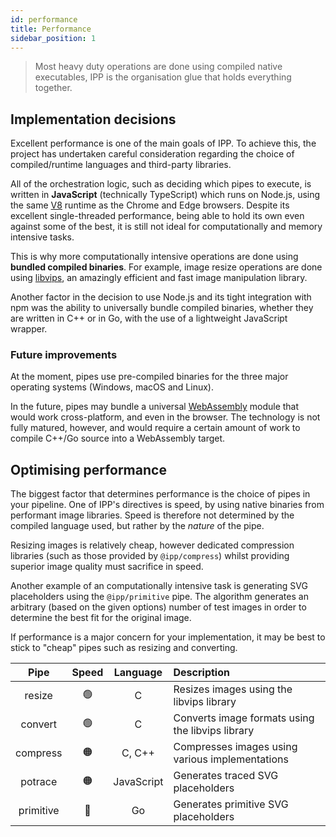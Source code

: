 ```yaml
---
id: performance
title: Performance
sidebar_position: 1
---
```



> Most heavy duty operations are done using compiled native executables, IPP is the organisation
> glue that holds everything together.

## Implementation decisions

Excellent performance is one of the main goals of IPP. To achieve this, the project has undertaken
careful consideration regarding the choice of compiled/runtime languages and third-party libraries.

All of the orchestration logic, such as deciding which pipes to execute, is written in
**JavaScript** (technically TypeScript) which runs on Node.js, using the same [V8][v8] runtime as
the Chrome and Edge browsers. Despite its excellent single-threaded performance, being able to hold
its own even against some of the best, it is still not ideal for computationally and memory
intensive tasks.

This is why more computationally intensive operations are done using **bundled compiled binaries**.
For example, image resize operations are done using [libvips][libvips], an amazingly efficient and
fast image manipulation library.

Another factor in the decision to use Node.js and its tight integration with npm was the ability to
universally bundle compiled binaries, whether they are written in C++ or in Go, with the use of a
lightweight JavaScript wrapper.

### Future improvements

At the moment, pipes use pre-compiled binaries for the three major operating systems (Windows, macOS
and Linux).

In the future, pipes may bundle a universal [WebAssembly][webassembly] module that would work
cross-platform, and even in the browser. The technology is not fully matured, however, and would
require a certain amount of work to compile C++/Go source into a WebAssembly target.

## Optimising performance

The biggest factor that determines performance is the choice of pipes in your pipeline. One of IPP's
directives is speed, by using native binaries from performant image libraries. Speed is therefore
not determined by the compiled language used, but rather by the _nature_ of the pipe.

Resizing images is relatively cheap, however dedicated compression libraries (such as those provided
by `@ipp/compress`) whilst providing superior image quality must sacrifice in speed.

Another example of an computationally intensive task is generating SVG placeholders using the
`@ipp/primitive` pipe. The algorithm generates an arbitrary (based on the given options) number of
test images in order to determine the best fit for the original image.

If performance is a major concern for your implementation, it may be best to stick to "cheap" pipes
such as resizing and converting.

<FormatTable centre fullWidth top="2em" label="Approximated relative pipe speeds, from fast to slow: 🟢🟠🔴">

|   Pipe    | Speed |  Language  | Description                                      |
| :-------: | :---: | :--------: | :----------------------------------------------- |
|  resize   |  🟢   |     C      | Resizes images using the libvips library         |
|  convert  |  🟢   |     C      | Converts image formats using the libvips library |
| compress  |  🟠   |   C, C++   | Compresses images using various implementations  |
|  potrace  |  🟠   | JavaScript | Generates traced SVG placeholders                |
| primitive |  🔴   |     Go     | Generates primitive SVG placeholders             |

</FormatTable>

[v8]: https://v8.dev
[libvips]: https://github.com/libvips/libvips
[webassembly]: https://webassembly.org
